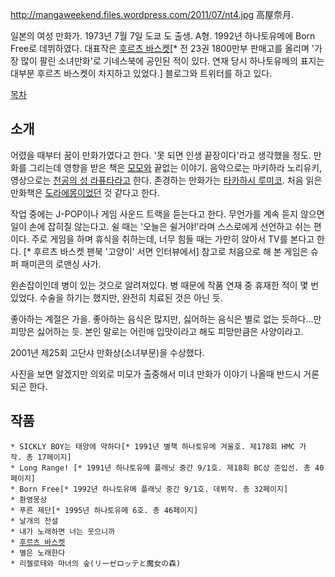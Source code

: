 http://mangaweekend.files.wordpress.com/2011/07/nt4.jpg
高屋奈月.

일본의 여성 만화가. 1973년 7월 7일 도쿄 도 출생. A형. 1992년 하나토유메에 Born Free로 데뷔하였다. 대표작은 [[후르츠 바스켓]][* 전 23권 1800만부 판매고를 올리며 '가장 많이 팔린 소녀만화'로 기네스북에 공인된 적이 있다. 연재 당시 하나토유메의 표지는 대부분 후르츠 바스켓이 차지하고 있었다.] 블로그와 트위터를 하고 있다.

[[목차]]
== 소개 ==
어렸을 때부터 꿈이 만화가였다고 한다. '못 되면 인생 끝장이다'라고 생각했을 정도. 만화를 그리는데 영향을 받은 책은 [[모모]]와 끝없는 이야기. 음악으로는 마키하라 노리유키, 영상으로는 [[천공의 성 라퓨타]]라고 한다. 존경하는 만화가는 [[타카하시 루미코]]. 처음 읽은 만화책은 [[도라에몽]]이었던 것 같다고 한다.

작업 중에는 J-POP이나 게임 사운드 트랙을 듣는다고 한다. 무언가를 계속 듣지 않으면 일이 손에 잡히질 않는다고. 쉴 때는 '오늘은 쉴거야!'라며 스스로에게 선언하고 쉬는 편이다. 주로 게임을 하며 휴식을 취하는데, 너무 힘들 때는 가만히 앉아서 TV를 본다고 한다. [* 후르츠 바스켓 팬북 '고양이' 서면 인터뷰에서] 참고로 처음으로 해 본 게임은 슈퍼 패미콘의 로맨싱 사가.

왼손잡이인데 병이 있는 것으로 알려져있다. 병 때문에 작품 연재 중 휴재한 적이 몇 번 있었다. 수술을 하기는 했지만, 완전히 치료된 것은 아닌 듯.

좋아하는 계절은 가을. 좋아하는 음식은 많지만, 싫어하는 음식은 별로 없는 듯하다...만 피망은 싫어하는 듯. 본인 말로는 어린애 입맛이라고 해도 피망만큼은 사양이라고.

2001년 제25회 고단샤 만화상(소녀부문)을 수상했다.

사진을 보면 알겠지만 의외로 미모가 출중해서 미녀 만화가 이야기 나올때 반드시 거론되곤 한다.

== 작품 ==
 * SICKLY BOY는 태양에 약하다[* 1991년 별책 하나토유메 겨울호. 제178회 HMC 가작. 총 17페이지] 
 * Long Range! [* 1991년 하나토유메 플래닛 중간 9/1호. 제18회 BC상 준입선. 총 40페이지]
 * Born Free[* 1992년 하나토유메 플래닛 중간 9/1호. 데뷔작. 총 32페이지]
 * 환영몽상
 * 푸른 제단[* 1995년 하나토유메 6호. 총 46페이지]
 * 날개의 전설
 * 내가 노래하면 너는 웃으니까
 * [[후르츠 바스켓]]
 * 별은 노래한다
 * 리젤로테와 마녀의 숲(リーゼロッテと魔女の森)
